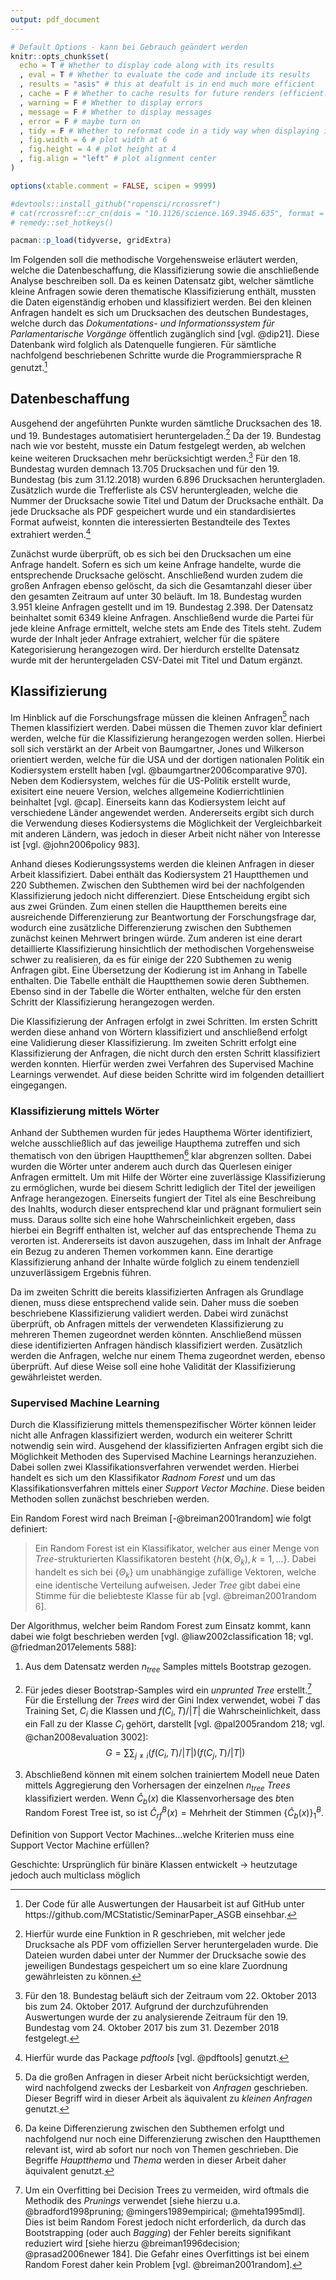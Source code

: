 ```yaml
---
output: pdf_document
---
```

```r
# Default Options - kann bei Gebrauch geändert werden
knitr::opts_chunk$set(
  echo = T # Whether to display code along with its results
  , eval = T # Whether to evaluate the code and include its results
  , results = "asis" # this at deafult is in end much more efficient
  , cache = F # Whether to cache results for future renders (efficient!)
  , warning = F # Whether to display errors
  , message = F # Whether to display messages
  , error = F # maybe turn on
  , tidy = F # Whether to reformat code in a tidy way when displaying it
  , fig.width = 6 # plot width at 6
  , fig.height = 4 # plot height at 4
  , fig.align = "left" # plot alignment center
)

options(xtable.comment = FALSE, scipen = 9999)

#devtools::install_github("ropensci/rcrossref")
# cat(rcrossref::cr_cn(dois = "10.1126/science.169.3946.635", format = "bibtex"))
# remedy::set_hotkeys()

pacman::p_load(tidyverse, gridExtra)

```


Im Folgenden soll die methodische Vorgehensweise erläutert werden, welche die Datenbeschaffung, die Klassifizierung sowie die anschließende Analyse beschreiben soll. Da es keinen Datensatz gibt, welcher sämtliche kleine Anfragen sowie deren thematische Klassifizierung enthält, mussten die Daten eigenständig erhoben und klassifiziert werden. Bei den kleinen Anfragen handelt es sich um Drucksachen des deutschen Bundestages, welche durch das *Dokumentations- und Informationssystem für Parlamentarische Vorgänge* öffentlich zugänglich sind [vgl. @dip21]. Diese Datenbank wird folglich als Datenquelle fungieren. Für sämtliche nachfolgend beschriebenen Schritte wurde die Programmiersprache R genutzt.[^1]

## Datenbeschaffung
Ausgehend der angeführten Punkte wurden sämtliche Drucksachen des 18. und 19. Bundestages automatisiert heruntergeladen.[^2] Da der 19. Bundestag nach wie vor besteht, musste ein Datum festgelegt werden, ab welchen keine weiteren Drucksachen mehr berücksichtigt werden.[^3] Für den 18. Bundestag wurden demnach 13.705 Drucksachen und für den 19. Bundestag (bis zum 31.12.2018) wurden 6.896 Drucksachen heruntergladen. Zusätzlich wurde die Trefferliste als CSV heruntergleaden, welche die Nummer der Drucksache sowie Titel und Datum der Drucksache enthält. Da jede Drucksache als PDF gespeichert wurde und ein standardisiertes Format aufweist, konnten die interessierten Bestandteile des Textes extrahiert werden.[^4] 

Zunächst wurde überprüft, ob es sich bei den Drucksachen um eine Anfrage handelt. Sofern es sich um keine Anfrage handelte, wurde die entsprechende Drucksache gelöscht. Anschließend wurden zudem die großen Anfragen ebenso gelöscht, da sich die Gesamtanzahl dieser über den gesamten Zeitraum auf unter 30 beläuft. Im 18. Bundestag wurden 3.951 kleine Anfragen gestellt und im 19. Bundestag 2.398. Der Datensatz beinhaltet somit 6349 kleine Anfragen. Anschließend wurde die Partei für jede kleine Anfrage ermittelt, welche stets am Ende des Titels steht. Zudem wurde der Inhalt jeder Anfrage extrahiert, welcher für die spätere Kategorisierung herangezogen wird. Der hierdurch erstellte Datensatz wurde mit der heruntergeladen CSV-Datei mit Titel und Datum ergänzt.

## Klassifizierung

Im Hinblick auf die Forschungsfrage müssen die kleinen Anfragen[^5] nach Themen klassifiziert werden. Dabei müssen die Themen zuvor klar definiert werden, welche für die Klassifizierung herangezogen werden sollen. Hierbei soll sich verstärkt an der Arbeit von Baumgartner, Jones und Wilkerson orientiert werden, welche für die USA und der dortigen nationalen Politik ein Kodiersystem erstellt haben [vgl. @baumgartner2006comparative 970]. Neben dem Kodiersystem, welches für die US-Politik erstellt wurde, exisitert eine neuere Version, welches allgemeine Kodierrichtlinien beinhaltet [vgl. @cap]. Einerseits kann das Kodiersystem leicht auf verschiedene Länder angewendet werden. Andererseits ergibt sich durch die Verwendung dieses Kodiersystems die Möglichkeit der Vergleichbarkeit mit anderen Ländern, was jedoch in dieser Arbeit nicht näher von Interesse ist [vgl. @john2006policy 983].

Anhand dieses Kodierungssystems werden die kleinen Anfragen in dieser Arbeit klassifiziert. Dabei enthält das Kodiersystem 21 Hauptthemen und 220 Subthemen. Zwischen den Subthemen wird bei der nachfolgenden Klassifizierung jedoch nicht differenziert. Diese Entscheidung ergibt sich aus zwei Gründen. Zum einen stellen die Hauptthemen bereits eine ausreichende Differenzierung zur Beantwortung der Forschungsfrage dar, wodurch eine zusätzliche Differenzierung zwischen den Subthemen zunächst keinen Mehrwert bringen würde. Zum anderen ist eine derart detaillierte Klassifizierung hinsichtlich der methodischen Vorgehensweise schwer zu realisieren, da es für einige der 220 Subthemen zu wenig Anfragen gibt. Eine Übersetzung der Kodierung ist im Anhang in Tabelle \ref{TabCodeBook} enthalten. Die Tabelle enthält die Hauptthemen sowie deren Subthemen. Ebenso sind in der Tabelle die Wörter enthalten, welche für den ersten Schritt der Klassifizierung herangezogen werden.

Die Klassifizierung der Anfragen erfolgt in zwei Schritten. Im ersten Schritt werden diese anhand von Wörtern klassifiziert und anschließend erfolgt eine Validierung dieser Klassifizierung. Im zweiten Schritt erfolgt eine Klassifizierung der Anfragen, die nicht durch den ersten Schritt klassifiziert werden konnten. Hierfür werden zwei Verfahren des Supervised Machine Learnings verwendet. Auf diese beiden Schritte wird im folgenden detailliert eingegangen.

\newpage

### Klassifizierung mittels Wörter

Anhand der Subthemen wurden für jedes Haupthema Wörter identifiziert, welche ausschließlich auf das jeweilige Haupthema zutreffen und sich thematisch von den übrigen Hauptthemen[^6] klar abgrenzen sollten. Dabei wurden die Wörter unter anderem auch durch das Querlesen einiger Anfragen ermittelt. Um mit Hilfe der Wörter eine zuverlässige Klassifizierung zu ermöglichen, wurde bei diesem Schritt lediglich der Titel der jeweiligen Anfrage herangezogen. Einerseits fungiert der Titel als eine Beschreibung des Inahlts, wodurch dieser entsprechend klar und prägnant formuliert sein muss. Daraus sollte sich eine hohe Wahrscheinlichkeit ergeben, dass hierbei ein Begriff enthalten ist, welcher auf das entsprechende Thema zu verorten ist. Andererseits ist davon auszugehen, dass im Inhalt der Anfrage ein Bezug zu anderen Themen vorkommen kann. Eine derartige Klassifizierung anhand der Inhalte würde folglich zu einem tendenziell unzuverlässigem Ergebnis führen.

Da im zweiten Schritt die bereits klassifizierten Anfragen als Grundlage dienen, muss diese entsprechend valide sein. Daher muss die soeben beschriebene Klassifizierung validiert werden. Dabei wird zunächst überprüft, ob Anfragen mittels der verwendeten Klassifizierung zu mehreren Themen zugeordnet werden könnten. Anschließend müssen diese identifizierten Anfragen händisch klassifiziert werden. Zusätzlich werden die Anfragen, welche nur einem Thema zugeordnet werden, ebenso überprüft. Auf diese Weise soll eine hohe Validität der Klassifizierung gewährleistet werden.

### Supervised Machine Learning

Durch die Klassifizierung mittels themenspezifischer Wörter können leider nicht alle Anfragen klassifiziert werden, wodurch ein weiterer Schritt notwendig sein wird. Ausgehend der klassifizierten Anfragen ergibt sich die Möglichkeit Methoden des Supervised Machine Learnings heranzuziehen. Dabei sollen zwei Klassifikationsverfahren verwendet werden. Hierbei handelt es sich um den Klassifikator *Radnom Forest* und um das Klassifikationsverfahren mittels einer *Support Vector Machine*. Diese beiden Methoden sollen zunächst beschrieben werden.

Ein Random Forest wird nach Breiman [-@breiman2001random] wie folgt definiert:

> Ein Random Forest ist ein Klassifikator, welcher aus einer Menge von *Tree*-strukturierten Klassifikatoren besteht {$h(\textbf{x}, \Theta_{k}), k = 1,...$}. Dabei handelt es sich bei {$\Theta_{k}$} um unabhängige zufällige Vektoren, welche eine identische Verteilung aufweisen. Jeder *Tree* gibt dabei eine Stimme für die beliebteste Klasse für \textbf{x} ab [vgl. @breiman2001random 6].

\newpage

Der Algorithmus, welcher beim Random Forest zum Einsatz kommt, kann dabei wie folgt beschrieben werden [vgl. @liaw2002classification 18; vgl. @friedman2017elements 588]:

1. Aus dem Datensatz werden $n_{tree}$ Samples mittels Bootstrap gezogen.

2. Für jedes dieser Bootstrap-Samples wird ein *unprunted Tree* erstellt.[^7] Für die Erstellung der *Trees* wird der Gini Index verwendet, wobei $T$ das Training Set, $C_{i}$ die Klassen und $f(C_{i}, T)/|T|$ die Wahrscheinlichkeit, dass ein Fall zu der Klasse $C_{i}$ gehört, darstellt [vgl. @pal2005random 218; vgl. @chan2008evaluation 3002]: 
$$G = \sum \displaystyle\sum_{j \neq i}(f(C_{i}, T)/|T|)(f(C_{j}, T)/|T|)$$

3. Abschließend können mit einem solchen trainiertem Modell neue Daten mittels Aggregierung den Vorhersagen der einzelnen $n_{tree}$ *Trees* klassifiziert werden. Wenn $\hat{C}_{b}(x)$ die Klassenvorhersage des *b*ten Random Forest Tree ist, so ist $\hat{C}_{rf}^{B}(x) = \text{Mehrheit der Stimmen}$ {$\hat{C}_{b}(x)$}$_{1}^{B}$.



Definition von Support Vector Machines...welche Kriterien muss eine Support Vector Machine erfüllen?

Geschichte: Ursprünglich für binäre Klassen entwickelt -> heutzutage jedoch auch multiclass möglich

[^1]: Der Code für alle Auswertungen der Hausarbeit ist auf GitHub unter https://github.com/MCStatistic/SeminarPaper_ASGB einsehbar.
[^2]: Hierfür wurde eine Funktion in R geschrieben, mit welcher jede Drucksache als PDF vom offiziellen Server heruntergeladen wurde. Die Dateien wurden dabei unter der Nummer der Drucksache sowie des jeweiligen Bundestags gespeichert um so eine klare Zuordnung gewährleisten zu können.
[^3]: Für den 18. Bundestag beläuft sich der Zeitraum vom 22. Oktober 2013 bis zum 24. Oktober 2017. Aufgrund der durchzuführenden Auswertungen wurde der zu analysierende Zeitraum für den 19. Bundestag vom 24. Oktober 2017 bis zum 31. Dezember 2018 festgelegt. 
[^4]: Hierfür wurde das Package *pdftools* [vgl. @pdftools] genutzt.
[^5]: Da die großen Anfragen in dieser Arbeit nicht berücksichtigt werden, wird nachfolgend zwecks der Lesbarkeit von *Anfragen* geschrieben. Dieser Begriff wird in dieser Arbeit als äquivalent zu *kleinen Anfragen* genutzt.
[^6]: Da keine Differenzierung zwischen den Subthemen erfolgt und nachfolgend nur noch eine Differenzierung zwischen den Hauptthemen relevant ist, wird ab sofort nur noch von Themen geschrieben. Die Begriffe *Hauptthema* und *Thema* werden in dieser Arbeit daher äquivalent genutzt.
[^7]: Um ein Overfitting bei Decision Trees zu vermeiden, wird oftmals die Methodik des *Prunings* verwendet [siehe hierzu u.a. @bradford1998pruning; @mingers1989empirical; @mehta1995mdl]. Dies ist beim Random Forest jedoch nicht erforderlich, da durch das Bootstrapping (oder auch *Bagging*) der Fehler bereits signifikant reduziert wird [siehe hierzu @breiman1996decision; @prasad2006newer 184]. Die Gefahr eines Overfittings ist bei einem Random Forest daher kein Problem [vgl. @breiman2001random].


\begin{table}[ht]
\centering
\caption{Klassenfehler nach $n_{tree}$ (Random Forest)}
\begin{tabular}{rllllr}
  \hline
 & Klasse & Fehler $RF_{200}$ & Fehler $RF_{500}$ & Fehler $RF_{1500}$ & Anzahl \\ 
  \hline
1 & Gesetz \& Kriminalität & 5.88\% & 5.64\% & 5.88\% & 535 \\ 
  2 & Transport & 9.59\% & 9.59\% & 9.96\% & 348 \\ 
  3 & Verteidigung & 10.24\% & 9.64\% & 9.04\% & 206 \\ 
  4 & Einwanderung & 12.35\% & 9.96\% & 11.95\% & 347 \\ 
  5 & Außenhandel & 15.38\% & 13.46\% & 14.42\% & 137 \\ 
  6 & Gesundheit & 21.55\% & 19.83\% & 18.97\% & 159 \\ 
  7 & Energie & 27.91\% & 25.58\% & 25.58\% & 167 \\ 
  8 & Arbeit & 28.95\% & 27.63\% & 31.58\% & 114 \\ 
  9 & Soziale Wohlfahrt & 38.71\% & 29.03\% & 27.96\% & 121 \\ 
  10 & Umwelt & 40.4\% & 36.42\% & 33.11\% & 197 \\ 
  11 & Makroökonomie & 42.42\% & 41.41\% & 41.41\% & 135 \\ 
  12 & Bildung & 53.66\% & 58.54\% & 56.1\% &  50 \\ 
  13 & Technologie & 61.22\% & 61.22\% & 59.18\% & 123 \\ 
  14 & Int. Angelegenheiten & 66.39\% & 67.21\% & 68.03\% & 170 \\ 
  15 & Regierungsoperationen & 82.35\% & 73.53\% & 73.53\% &  47 \\ 
  16 & Binnenhandel & 84.31\% & 78.43\% & 84.31\% &  71 \\ 
  17 & Wohnungsbau & 91.67\% & 91.67\% & 95.83\% &  27 \\ 
  18 & Agrarwirtschaft & 91.89\% & 94.59\% & 94.59\% &  51 \\ 
  19 & Bürgerrechte & 100\% & 100\% & 100\% &  42 \\ 
   \hline
\end{tabular}
\end{table}



\begin{table}[ht]
\centering
\begin{tabular}{lllllllll}
$p$   & \multicolumn{2}{c}{$RF_{200}$} & \multicolumn{2}{c}{$RF_{500}$} & \multicolumn{2}{c}{$RF_{1500}$} & \multicolumn{2}{c}{$SVM$} \\
   \hline
    & Richtig      & Anteil      & Richtig      & Anteil      & Richtig       & Anteil      & Richtig     & Anteil    \\
   \hline
0.3 &              &             &              &             &               &             &             &           \\
0.4 &              &             &              &             &               &             &             &           \\
0.5 &              &             &              &             &               &             &             &           \\
0.6 &              &             &              &             &               &             &             &           \\
0.7 &              &             &              &             &               &             &             &           \\
0.8 &              &             &              &             &               &             &             &           \\
0.9 &              &             &              &             &               &             &             &          \\
   \hline
\end{tabular}
\end{table}